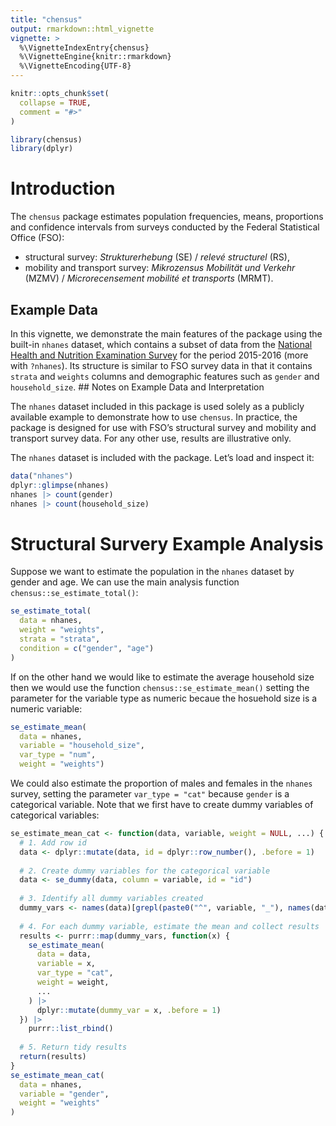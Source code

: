```yaml
---
title: "chensus"
output: rmarkdown::html_vignette
vignette: >
  %\VignetteIndexEntry{chensus}
  %\VignetteEngine{knitr::rmarkdown}
  %\VignetteEncoding{UTF-8}
---
```


```r
knitr::opts_chunk$set(
  collapse = TRUE,
  comment = "#>"
)
```


```r
library(chensus)
library(dplyr)
```

# Introduction

The `chensus` package estimates population frequencies, means,
proportions and confidence intervals from surveys conducted by
the Federal Statistical Office (FSO):

-   structural survey: *Strukturerhebung* (SE) / *relevé structurel* (RS),
-   mobility and transport survey: *Mikrozensus Mobilität und Verkehr*
    (MZMV) / *Microrecensement mobilité et transports* (MRMT).

## Example Data

In this vignette, we demonstrate the main features of the package using the built-in `nhanes` dataset, which contains a subset of data from the [National Health and Nutrition Examination Survey](https://wwwn.cdc.gov/Nchs/Nhanes/2015-2016/DEMO_I.htm) for the period 2015-2016 (more with `?nhanes`). Its structure is similar to FSO survey data in that it contains `strata` and `weights` columns and demographic features such as `gender` and `household_size`. 
## Notes on Example Data and Interpretation

The `nhanes` dataset included in this package is used solely as a publicly available example to demonstrate how to use `chensus`. In practice, the package is designed for use with FSO's structural survey and mobility and transport survey data. For any other use, results are illustrative only.

The `nhanes` dataset is included with the package. Let's load and inspect it:
```r
data("nhanes")
dplyr::glimpse(nhanes)
nhanes |> count(gender)
nhanes |> count(household_size)
```
# Structural Survery Example Analysis

Suppose we want to estimate the population in the `nhanes` dataset by gender and age. We can use the main analysis function `chensus::se_estimate_total()`:

```r
se_estimate_total(
  data = nhanes,
  weight = "weights",
  strata = "strata",
  condition = c("gender", "age")
)
```
If on the other hand we would like to estimate the average household size then we would use the function `chensus::se_estimate_mean()` setting the parameter for the variable type as numeric becaue the hosuehold size is a numeric variable:

```r
se_estimate_mean(
  data = nhanes, 
  variable = "household_size", 
  var_type = "num", 
  weight = "weights")
```

We could also estimate the proportion of males and females in the `nhanes` survey, setting the parameter `var_type = "cat"` because `gender` is a categorical variable. Note that we first have to create dummy variables of categorical variables:

```r
se_estimate_mean_cat <- function(data, variable, weight = NULL, ...) {
  # 1. Add row id
  data <- dplyr::mutate(data, id = dplyr::row_number(), .before = 1)
  
  # 2. Create dummy variables for the categorical variable
  data <- se_dummy(data, column = variable, id = "id")
  
  # 3. Identify all dummy variables created
  dummy_vars <- names(data)[grepl(paste0("^", variable, "_"), names(data))]
  
  # 4. For each dummy variable, estimate the mean and collect results
  results <- purrr::map(dummy_vars, function(x) {
    se_estimate_mean(
      data = data,
      variable = x,
      var_type = "cat",
      weight = weight,
      ...
    ) |> 
      dplyr::mutate(dummy_var = x, .before = 1)
  }) |> 
    purrr::list_rbind()
  
  # 5. Return tidy results
  return(results)
}
se_estimate_mean_cat(
  data = nhanes,
  variable = "gender",
  weight = "weights"
)
```


